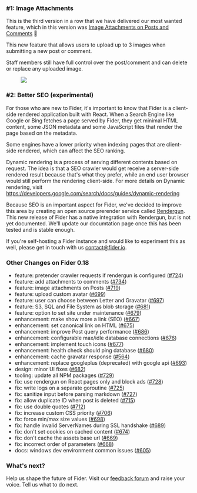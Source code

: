 ### #1: Image Attachments

This is the third version in a row that we have delivered our most wanted feature, which in this version was [Image Attachments on Posts and Comments](https://feedback.fider.io/posts/85/attach-images-on-posts-and-comments) 🎉

This new feature that allows users to upload up to 3 images when submitting a new post or comment.

Staff members still have full control over the post/comment and can delete or replace any uploaded image.

<figure>
  <img src="/images/blog/v0.18-attach-image.png" className="h-96" />
</figure>

### #2: Better SEO (experimental)

For those who are new to Fider, it's important to know that Fider is a client-side rendered application built with React. When a Search Engine like Google or Bing fetches a page served by Fider, they get minimal HTML content, some JSON metadata and some JavaScript files that render the page based on the metadata.

Some engines have a lower priority when indexing pages that are client-side rendered, which can affect the SEO ranking.

Dynamic rendering is a process of serving different contents based on request. The idea is that a SEO crawler would get receive a server-side rendered result because that's what they prefer, while an end user browser would still perform the rendering client-side. For more details on Dynamic rendering, visit https://developers.google.com/search/docs/guides/dynamic-rendering

Because SEO is an important aspect for Fider, we've decided to improve this area by creating an open source prerender service called [Rendergun](https://github.com/goenning/rendergun). This new release of Fider has a native integration with Rendergun, but is not yet documented. We'll update our documtation page once this has been tested and is stable enough.

If you're self-hosting a Fider instance and would like to experiment this as well, please get in touch with us [contact@fider.io](mailto:contact@fider.io).

### Other Changes on Fider 0.18

- feature: pretender crawler requests if rendergun is configured ([#724](https://github.com/getfider/fider/pull/))
- feature: add attachments to comments ([#734](https://github.com/getfider/fider/pull/734))
- feature: image attachments on Posts ([#719](https://github.com/getfider/fider/pull/719))
- feature: upload custom avatar ([#699](https://github.com/getfider/fider/pull/699))
- feature: user can choose between Letter and Gravatar ([#697](https://github.com/getfider/fider/pull/697))
- feature: S3, SQL and File System as blob storage ([#681](https://github.com/getfider/fider/pull/681))
- feature: option to set site under maintenance ([#679](https://github.com/getfider/fider/pull/679))
- enhancement: make show more a link (SEO) ([#667](https://github.com/getfider/fider/pull/667))
- enhancement: set canonical link on HTML ([#675](https://github.com/getfider/fider/pull/675))
- enhancement: improve Post query performance ([#686](https://github.com/getfider/fider/pull/686))
- enhancement: configurable max/idle database connections ([#676](https://github.com/getfider/fider/pull/676))
- enhancement: implement touch icons ([#677](https://github.com/getfider/fider/pull/677))
- enhancement: health check should ping database ([#680](https://github.com/getfider/fider/pull/680))
- enhancement: cache gravatar response ([#564](https://github.com/getfider/fider/pull/564))
- enhancement: replace googleplus (deprecated) with google api ([#693](https://github.com/getfider/fider/pull/))
- design: minor UI fixes ([#682](https://github.com/getfider/fider/pull/682))
- tooling: update all NPM packages ([#729](https://github.com/getfider/fider/pull/729))
- fix: use rendergun on React pages only and block ads ([#728](https://github.com/getfider/fider/pull/728))
- fix: write logs on a separate goroutine ([#725](https://github.com/getfider/fider/pull/725))
- fix: sanitize input before parsing markdown ([#727](https://github.com/getfider/fider/pull/727))
- fix: allow duplicate ID when post is deleted ([#715](https://github.com/getfider/fider/pull/715))
- fix: use double quotes ([#712](https://github.com/getfider/fider/pull/712))
- fix: increase custom CSS priority ([#706](https://github.com/getfider/fider/pull/706))
- fix: force min/max size values ([#698](https://github.com/getfider/fider/pull/698))
- fix: handle invalid ServerNames during SSL handshake ([#689](https://github.com/getfider/fider/pull/689))
- fix: don't set cookies on cached content ([#674](https://github.com/getfider/fider/pull/674))
- fix: don't cache the assets base url ([#669](https://github.com/getfider/fider/pull/669))
- fix: incorrect order of parameters ([#668](https://github.com/getfider/fider/pull/668))
- docs: windows dev environment common issues ([#605](https://github.com/getfider/fider/pull/605))

### What's next?

Help us shape the future of Fider. Visit our [feedback forum](https://feedback.fider.io/) and raise your voice. Tell us what to do next.
